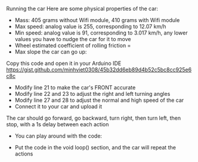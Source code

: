 Running the car 
Here are some physical properties of the car: 
- Mass: 405 grams without Wifi module, 410 grams with Wifi module
- Max speed: analog value is 255, corresponding to 12.07 km/h
- Min speed: analog value is 91, corresponding to 3.017 km/h, any lower values you have to nudge the car for it to move 
- Wheel estimated coefficient of rolling friction = 
- Max slope the car can go up: 

Copy this code and open it in your Arduino IDE
https://gist.github.com/minhviet0308/45b32dd6eb89d4b52c5bc8cc925e6c8c

- Modify line 21 to make the car's FRONT accurate
- Modify line 22 and 23 to adjust the right and left turning angles 
- Modify line 27 and 28 to adjust the normal and high speed of the car
- Connect it to your car and upload it

The car should go forward, go backward, turn right, then turn left, then stop, with a 1s delay between each action 

- You can play around with the code: 
+ Put the code in the void loop() section, and the car will repeat the actions 

